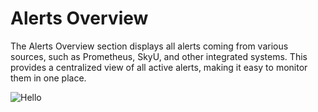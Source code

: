 
# Alerts Overview

The Alerts Overview section displays all alerts coming from various sources, such as Prometheus, SkyU, and other integrated systems. This provides a centralized view of all active alerts, making it easy to monitor them in one place.

<Image
  src="/assets/images/alerts/alerts-overview.png"
  alt="Hello"
  width={700}
  height={300}
/>
